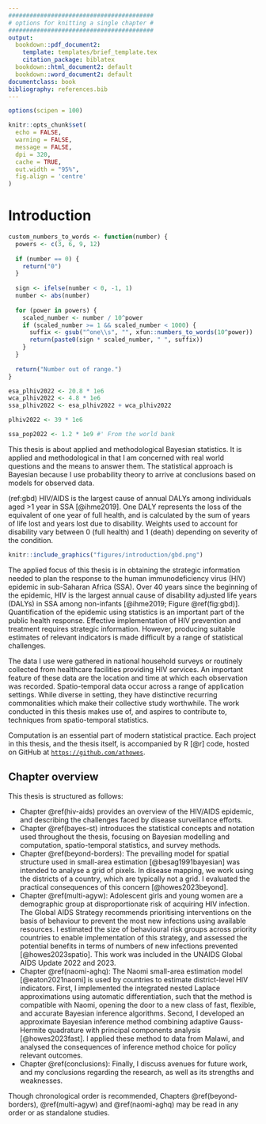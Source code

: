```yaml
---
#########################################
# options for knitting a single chapter #
#########################################
output:
  bookdown::pdf_document2:
    template: templates/brief_template.tex
    citation_package: biblatex
  bookdown::html_document2: default
  bookdown::word_document2: default
documentclass: book
bibliography: references.bib
---
```


```r
options(scipen = 100)

knitr::opts_chunk$set(
  echo = FALSE,
  warning = FALSE,
  message = FALSE,
  dpi = 320,
  cache = TRUE,
  out.width = "95%",
  fig.align = 'centre'
)
```

# Introduction
\adjustmtc
\markboth{Introduction}{}
<!-- For PDF output, include these two LaTeX commands after unnumbered chapter headings, otherwise the mini table of contents and the running header will show the previous chapter -->

```r
custom_numbers_to_words <- function(number) {
  powers <- c(3, 6, 9, 12)
  
  if (number == 0) {
    return("0")
  }
  
  sign <- ifelse(number < 0, -1, 1)
  number <- abs(number)
  
  for (power in powers) {
    scaled_number <- number / 10^power
    if (scaled_number >= 1 && scaled_number < 1000) {
      suffix <- gsub("^one\\s", "", xfun::numbers_to_words(10^power))
      return(paste0(sign * scaled_number, " ", suffix))
    }
  }
  
  return("Number out of range.")
}

esa_plhiv2022 <- 20.8 * 1e6
wca_plhiv2022 <- 4.8 * 1e6
ssa_plhiv2022 <- esa_plhiv2022 + wca_plhiv2022

plhiv2022 <- 39 * 1e6

ssa_pop2022 <- 1.2 * 1e9 #' From the world bank
```

This thesis is about applied and methodological Bayesian statistics.
It is applied and methodological in that I am concerned with real world questions and the means to answer them.
The statistical approach is Bayesian because I use probability theory to arrive at conclusions based on models for observed data.

(ref:gbd) HIV/AIDS is the largest cause of annual DALYs among individuals aged >1 year in SSA [@ihme2019]. One DALY represents the loss of the equivalent of one year of full health, and is calculated by the sum of years of life lost and years lost due to disability. Weights used to account for disability vary between 0 (full health) and 1 (death) depending on severity of the condition.

```r
knitr::include_graphics("figures/introduction/gbd.png")
```

The applied focus of this thesis is in obtaining the strategic information needed to plan the response to the human immunodeficiency virus (HIV) epidemic in sub-Saharan Africa (SSA).
Over 40 years since the beginning of the epidemic, HIV is the largest annual cause of disability adjusted life years (DALYs) in SSA among non-infants [@ihme2019; Figure \@ref(fig:gbd)].
Quantification of the epidemic using statistics is an important part of the public health response.
Effective implementation of HIV prevention and treatment requires strategic information.
However, producing suitable estimates of relevant indicators is made difficult by a range of statistical challenges.

The data I use were gathered in national household surveys or routinely collected from healthcare facilities providing HIV services.
An important feature of these data are the location and time at which each observation was recorded.
Spatio-temporal data occur across a range of application settings.
While diverse in setting, they have distinctive recurring commonalities which make their collective study worthwhile.
The work conducted in this thesis makes use of, and aspires to contribute to, techniques from spatio-temporal statistics.

Computation is an essential part of modern statistical practice.
Each project in this thesis, and the thesis itself, is accompanied by R [@r] code, hosted on GitHub at [`https://github.com/athowes`](https://github.com/athowes).

## Chapter overview

This thesis is structured as follows:

* Chapter \@ref(hiv-aids) provides an overview of the HIV/AIDS epidemic, and describing the challenges faced by disease surveillance efforts.
* Chapter \@ref(bayes-st) introduces the statistical concepts and notation used throughout the thesis, focusing on Bayesian modelling and computation, spatio-temporal statistics, and survey methods.
* Chapter \@ref(beyond-borders): The prevailing model for spatial structure used in small-area estimation [@besag1991bayesian] was intended to analyse a grid of pixels.
In disease mapping, we work using the districts of a country, which are typically not a grid.
I evaluated the practical consequences of this concern [@howes2023beyond].
* Chapter \@ref(multi-agyw): Adolescent girls and young women are a demographic group at disproportionate risk of acquiring HIV infection.
The Global AIDS Strategy recommends prioritising interventions on the basis of behaviour to prevent the most new infections using available resources.
I estimated the size of behavioural risk groups across priority countries to enable implementation of this strategy, and assessed the potential benefits in terms of numbers of new infections prevented [@howes2023spatio].
This work was included in the UNAIDS Global AIDS Update 2022 and 2023.
* Chapter \@ref(naomi-aghq): The Naomi small-area estimation model [@eaton2021naomi] is used by countries to estimate district-level HIV indicators.
First, I implemented the integrated nested Laplace approximations using automatic differentiation, such that the method is compatible with Naomi, opening the door to a new class of fast, flexible, and accurate Bayesian inference algorithms.
Second, I developed an approximate Bayesian inference method combining adaptive Gauss-Hermite quadrature with principal components analysis [@howes2023fast].
I applied these method to data from Malawi, and analysed the consequences of inference method choice for policy relevant outcomes.
* Chapter \@ref(conclusions): Finally, I discuss avenues for future work, and my conclusions regarding the research, as well as its strengths and weaknesses.

Though chronological order is recommended, Chapters \@ref(beyond-borders), \@ref(multi-agyw) and \@ref(naomi-aghq) may be read in any order or as standalone studies.
